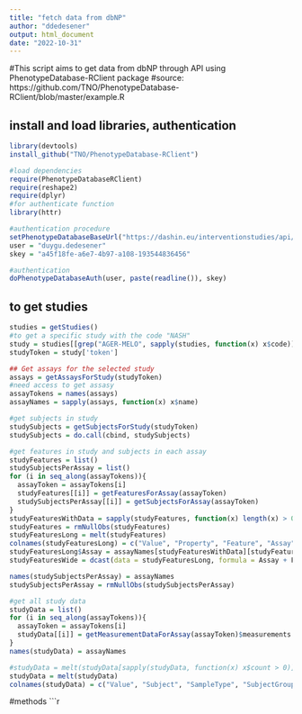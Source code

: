 ---
title: "fetch data from dbNP"
author: "ddedesener"
output: html_document
date: "2022-10-31"
---

#This script aims to get data from dbNP through API using PhenotypeDatabase-RClient package
#source: https://github.com/TNO/PhenotypeDatabase-RClient/blob/master/example.R

## install and load libraries, authentication
```{r setup, include=FALSE}
library(devtools)
install_github("TNO/PhenotypeDatabase-RClient")

#load dependencies
require(PhenotypeDatabaseRClient)
require(reshape2)
require(dplyr)
#for authenticate function
library(httr)

#authentication procedure
setPhenotypeDatabaseBaseUrl("https://dashin.eu/interventionstudies/api/")
user = "duygu.dedesener"
skey = "a45f18fe-a6e7-4b97-a108-193544836456"

#authentication
doPhenotypeDatabaseAuth(user, paste(readline()), skey)
```

## to get studies
```{r setup, include=FALSE}
studies = getStudies()
#to get a specific study with the code "NASH"
study = studies[[grep("AGER-MELO", sapply(studies, function(x) x$code))]]
studyToken = study['token']

## Get assays for the selected study
assays = getAssaysForStudy(studyToken)
#need access to get assasy 
assayTokens = names(assays)
assayNames = sapply(assays, function(x) x$name)

#get subjects in study
studySubjects = getSubjectsForStudy(studyToken)
studySubjects = do.call(cbind, studySubjects)

#get features in study and subjects in each assay
studyFeatures = list()
studySubjectsPerAssay = list()
for (i in seq_along(assayTokens)){
  assayToken = assayTokens[i]
  studyFeatures[[i]] = getFeaturesForAssay(assayToken)
  studySubjectsPerAssay[[i]] = getSubjectsForAssay(assayToken)
}
studyFeaturesWithData = sapply(studyFeatures, function(x) length(x) > 0)
studyFeatures = rmNullObs(studyFeatures)
studyFeaturesLong = melt(studyFeatures)
colnames(studyFeaturesLong) = c("Value", "Property", "Feature", "Assay")
studyFeaturesLong$Assay = assayNames[studyFeaturesWithData][studyFeaturesLong$Assay]
studyFeaturesWide = dcast(data = studyFeaturesLong, formula = Assay + Feature ~ Property, value.var = "Value")

names(studySubjectsPerAssay) = assayNames
studySubjectsPerAssay = rmNullObs(studySubjectsPerAssay)

#get all study data
studyData = list()
for (i in seq_along(assayTokens)){
  assayToken = assayTokens[i]
  studyData[[i]] = getMeasurementDataForAssay(assayToken)$measurements
}
names(studyData) = assayNames

#studyData = melt(studyData[sapply(studyData, function(x) x$count > 0)])
studyData = melt(studyData)
colnames(studyData) = c("Value", "Subject", "SampleType", "SubjectGroup", "RelTime", "AbsTime", "EventGroup", "Variable", "Assay")

```

#methods
```{r setup, include=FALSE}
